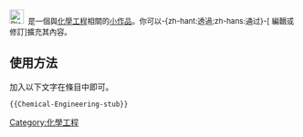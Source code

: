 <div class="notice metadata" id="stub" style="font-size: small;">[[File:PlatformHolly.jpg|25px]]&nbsp;&nbsp;'''{{PAGENAME}}'''是一個與[[化學工程]]相關的[[Wikipedia:小作品|小作品]]。你可以-{zh-hant:透過;zh-hans:通过}-<span class="plainlinks">[{{fullurl:{{FULLPAGENAME}}|action=edit}} 編輯或修訂]</span>擴充其內容。</div>

<noinclude>
==使用方法==
加入以下文字在條目中即可。

<pre>{{Chemical-Engineering-stub}}</pre>

[[Category:化學工程]]
</noinclude>